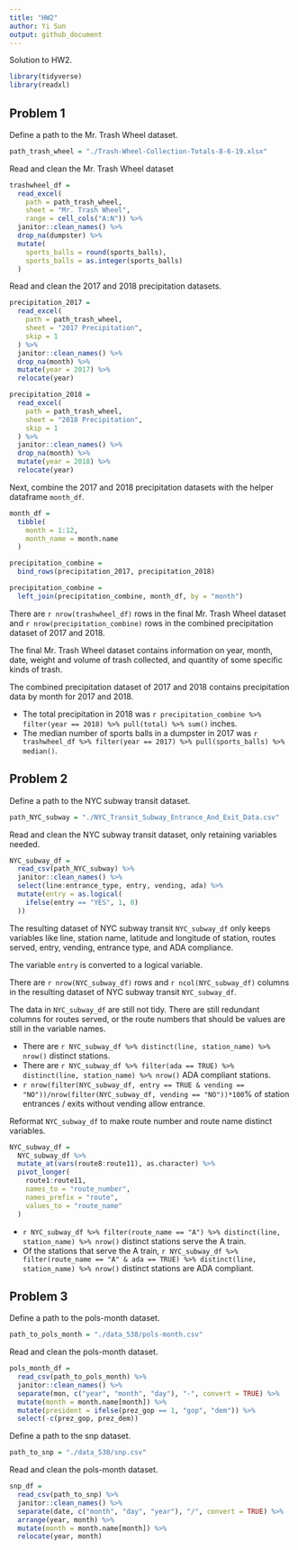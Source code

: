 ```yaml
---
title: "HW2"
author: Yi Sun
output: github_document
---
```


Solution to HW2.

```r
library(tidyverse)
library(readxl)
```

## Problem 1

Define a path to the Mr. Trash Wheel dataset.

```r
path_trash_wheel = "./Trash-Wheel-Collection-Totals-8-6-19.xlsx"
```


Read and clean the Mr. Trash Wheel dataset

```r
trashwheel_df = 
  read_excel(
    path = path_trash_wheel, 
    sheet = "Mr. Trash Wheel", 
    range = cell_cols("A:N")) %>% 
  janitor::clean_names() %>% 
  drop_na(dumpster) %>% 
  mutate(
    sports_balls = round(sports_balls),
    sports_balls = as.integer(sports_balls)
  )
```

Read and clean the 2017 and 2018 precipitation datasets.

```r
precipitation_2017 = 
  read_excel(
    path = path_trash_wheel, 
    sheet = "2017 Precipitation", 
    skip = 1
  ) %>% 
  janitor::clean_names() %>% 
  drop_na(month) %>% 
  mutate(year = 2017) %>% 
  relocate(year)

precipitation_2018 = 
  read_excel(
    path = path_trash_wheel, 
    sheet = "2018 Precipitation", 
    skip = 1
  ) %>% 
  janitor::clean_names() %>% 
  drop_na(month) %>% 
  mutate(year = 2018) %>% 
  relocate(year)
```

Next, combine the 2017 and 2018 precipitation datasets with the helper dataframe `month_df`.

```r
month_df = 
  tibble(
    month = 1:12,
    month_name = month.name
  )

precipitation_combine = 
  bind_rows(precipitation_2017, precipitation_2018)

precipitation_combine = 
  left_join(precipitation_combine, month_df, by = "month")
```

There are `r nrow(trashwheel_df)` rows in the final Mr. Trash Wheel dataset and `r nrow(precipitation_combine)` rows in the combined precipitation dataset of 2017 and 2018. 

The final Mr. Trash Wheel dataset contains information on year, month, date, weight and volume of trash collected, and quantity of some specific kinds of trash. 

The combined precipitation dataset of 2017 and 2018 contains precipitation data by month for 2017 and 2018. 

* The total precipitation in 2018 was `r precipitation_combine %>% filter(year == 2018) %>% pull(total) %>% sum()` inches.
* The median number of sports balls in a dumpster in 2017 was `r trashwheel_df %>% filter(year == 2017) %>% pull(sports_balls) %>% median()`.

## Problem 2

Define a path to the NYC subway transit dataset.

```r
path_NYC_subway = "./NYC_Transit_Subway_Entrance_And_Exit_Data.csv"
```

Read and clean the NYC subway transit dataset, only retaining variables needed.

```r
NYC_subway_df = 
  read_csv(path_NYC_subway) %>% 
  janitor::clean_names() %>% 
  select(line:entrance_type, entry, vending, ada) %>% 
  mutate(entry = as.logical(
    ifelse(entry == "YES", 1, 0)
  ))
```

The resulting dataset of NYC subway transit `NYC_subway_df` only keeps variables like line, station name, latitude and longitude of station, routes served, entry, vending, entrance type, and ADA compliance.

The variable `entry` is converted to a logical variable.

There are `r nrow(NYC_subway_df)` rows and `r ncol(NYC_subway_df)` columns in the resulting dataset of NYC subway transit `NYC_subway_df`.

The data in `NYC_subway_df` are still not tidy. There are still redundant columns for routes served, or the route numbers that should be values are still in the variable names.

* There are `r NYC_subway_df %>% distinct(line, station_name) %>% nrow()` distinct stations.
* There are `r NYC_subway_df %>% filter(ada == TRUE) %>% distinct(line, station_name) %>% nrow()` ADA compliant stations.
* `r nrow(filter(NYC_subway_df, entry == TRUE & vending == "NO"))/nrow(filter(NYC_subway_df, vending == "NO"))*100`% of station entrances / exits without vending allow entrance.

Reformat `NYC_subway_df` to make route number and route name distinct variables.

```r
NYC_subway_df = 
  NYC_subway_df %>% 
  mutate_at(vars(route8:route11), as.character) %>% 
  pivot_longer(
    route1:route11,
    names_to = "route_number",
    names_prefix = "route",
    values_to = "route_name"
  )
```

* `r NYC_subway_df %>% filter(route_name == "A") %>% distinct(line, station_name) %>% nrow()` distinct stations serve the A train.
* Of the stations that serve the A train, `r NYC_subway_df %>% filter(route_name == "A" & ada == TRUE) %>% distinct(line, station_name) %>% nrow()` distinct stations are ADA compliant.

## Problem 3

Define a path to the pols-month dataset.

```r
path_to_pols_month = "./data_538/pols-month.csv"
```

Read and clean the pols-month dataset.

```r
pols_month_df = 
  read_csv(path_to_pols_month) %>% 
  janitor::clean_names() %>% 
  separate(mon, c("year", "month", "day"), "-", convert = TRUE) %>% 
  mutate(month = month.name[month]) %>% 
  mutate(president = ifelse(prez_gop == 1, "gop", "dem")) %>% 
  select(-c(prez_gop, prez_dem))
```

Define a path to the snp dataset.

```r
path_to_snp = "./data_538/snp.csv"
```

Read and clean the pols-month dataset.

```r
snp_df = 
  read_csv(path_to_snp) %>% 
  janitor::clean_names() %>% 
  separate(date, c("month", "day", "year"), "/", convert = TRUE) %>% 
  arrange(year, month) %>% 
  mutate(month = month.name[month]) %>% 
  relocate(year, month)
```

